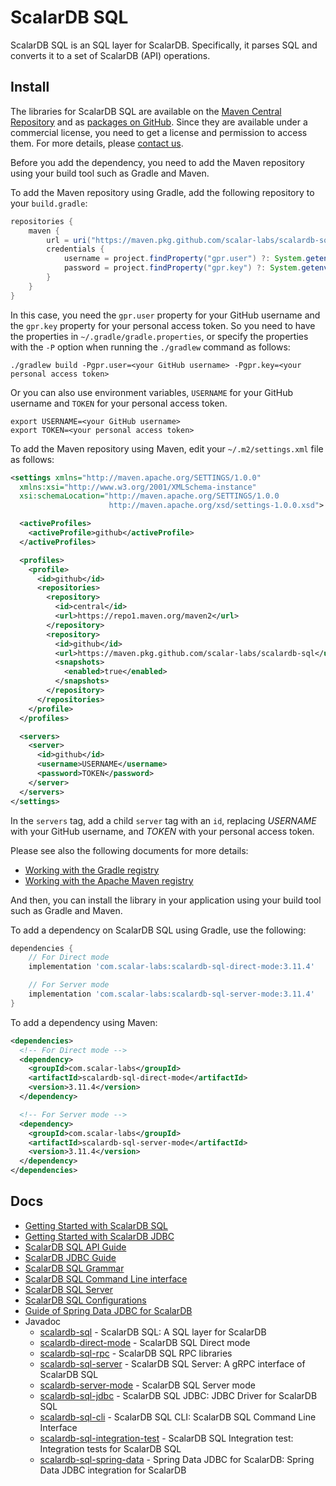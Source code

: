 # ScalarDB SQL

ScalarDB SQL is an SQL layer for ScalarDB.
Specifically, it parses SQL and converts it to a set of ScalarDB (API) operations.

## Install

The libraries for ScalarDB SQL are available on the [Maven Central Repository](https://mvnrepository.com/artifact/com.scalar-labs/scalardb-sql) and as [packages on GitHub](https://github.com/orgs/scalar-labs/packages?repo_name=scalardb-sql). Since they are available under a commercial license, you need to get a license and permission to access them. For more details, please [contact us](https://scalar-labs.com/contact_us/).

Before you add the dependency, you need to add the Maven repository using your build tool such as Gradle and Maven.

To add the Maven repository using Gradle, add the following repository to your `build.gradle`:
```gradle
repositories {
    maven {
        url = uri("https://maven.pkg.github.com/scalar-labs/scalardb-sql")
        credentials {
            username = project.findProperty("gpr.user") ?: System.getenv("USERNAME")
            password = project.findProperty("gpr.key") ?: System.getenv("TOKEN")
        }
    }
}
```

In this case, you need the `gpr.user` property for your GitHub username and the `gpr.key` property for your personal access token.
So you need to have the properties in `~/.gradle/gradle.properties`, or specify the properties with the `-P` option when running the `./gradlew` command as follows:

```console
./gradlew build -Pgpr.user=<your GitHub username> -Pgpr.key=<your personal access token>
```

Or you can also use environment variables, `USERNAME` for your GitHub username and `TOKEN` for your personal access token.

```console
export USERNAME=<your GitHub username>
export TOKEN=<your personal access token>
```

To add the Maven repository using Maven, edit your `~/.m2/settings.xml` file as follows:
```xml
<settings xmlns="http://maven.apache.org/SETTINGS/1.0.0"
  xmlns:xsi="http://www.w3.org/2001/XMLSchema-instance"
  xsi:schemaLocation="http://maven.apache.org/SETTINGS/1.0.0
                      http://maven.apache.org/xsd/settings-1.0.0.xsd">

  <activeProfiles>
    <activeProfile>github</activeProfile>
  </activeProfiles>

  <profiles>
    <profile>
      <id>github</id>
      <repositories>
        <repository>
          <id>central</id>
          <url>https://repo1.maven.org/maven2</url>
        </repository>
        <repository>
          <id>github</id>
          <url>https://maven.pkg.github.com/scalar-labs/scalardb-sql</url>
          <snapshots>
            <enabled>true</enabled>
          </snapshots>
        </repository>
      </repositories>
    </profile>
  </profiles>

  <servers>
    <server>
      <id>github</id>
      <username>USERNAME</username>
      <password>TOKEN</password>
    </server>
  </servers>
</settings>
```

In the `servers` tag, add a child `server` tag with an `id`, replacing *USERNAME* with your GitHub username, and *TOKEN* with your personal access token.

Please see also the following documents for more details:
- [Working with the Gradle registry](https://docs.github.com/en/packages/working-with-a-github-packages-registry/working-with-the-gradle-registry)
- [Working with the Apache Maven registry](https://docs.github.com/en/packages/working-with-a-github-packages-registry/working-with-the-apache-maven-registry)

And then, you can install the library in your application using your build tool such as Gradle and Maven.

To add a dependency on ScalarDB SQL using Gradle, use the following:
```gradle
dependencies {
    // For Direct mode
    implementation 'com.scalar-labs:scalardb-sql-direct-mode:3.11.4'

    // For Server mode
    implementation 'com.scalar-labs:scalardb-sql-server-mode:3.11.4'
}
```

To add a dependency using Maven:
```xml
<dependencies>
  <!-- For Direct mode -->
  <dependency>
    <groupId>com.scalar-labs</groupId>
    <artifactId>scalardb-sql-direct-mode</artifactId>
    <version>3.11.4</version>
  </dependency>

  <!-- For Server mode -->
  <dependency>
    <groupId>com.scalar-labs</groupId>
    <artifactId>scalardb-sql-server-mode</artifactId>
    <version>3.11.4</version>
  </dependency>
</dependencies>
```

## Docs

- [Getting Started with ScalarDB SQL](getting-started-with-sql.mdx)
- [Getting Started with ScalarDB JDBC](getting-started-with-jdbc.mdx)
- [ScalarDB SQL API Guide](sql-api-guide.mdx)
- [ScalarDB JDBC Guide](jdbc-guide.mdx)
- [ScalarDB SQL Grammar](grammar.mdx)
- [ScalarDB SQL Command Line interface](command-line-interface.mdx)
- [ScalarDB SQL Server](sql-server.mdx)
- [ScalarDB SQL Configurations](configurations.mdx)
- [Guide of Spring Data JDBC for ScalarDB](spring-data-guide.mdx)
- Javadoc
  - [scalardb-sql](https://scalar-labs.github.io/scalardb-sql/javadoc/core/index.html) - ScalarDB SQL: A SQL layer for ScalarDB
  - [scalardb-direct-mode](https://scalar-labs.github.io/scalardb-sql/javadoc/direct-mode/index.html) - ScalarDB SQL Direct mode
  - [scalardb-sql-rpc](https://scalar-labs.github.io/scalardb-sql/javadoc/rpc/index.html) - ScalarDB SQL RPC libraries
  - [scalardb-sql-server](https://scalar-labs.github.io/scalardb-sql/javadoc/server/index.html) - ScalarDB SQL Server: A gRPC interface of ScalarDB SQL
  - [scalardb-server-mode](https://scalar-labs.github.io/scalardb-sql/javadoc/server-mode/index.html) - ScalarDB SQL Server mode
  - [scalardb-sql-jdbc](https://scalar-labs.github.io/scalardb-sql/javadoc/jdbc/index.html) - ScalarDB SQL JDBC: JDBC Driver for ScalarDB SQL
  - [scalardb-sql-cli](https://scalar-labs.github.io/scalardb-sql/javadoc/cli/index.html) - ScalarDB SQL CLI: ScalarDB SQL Command Line Interface
  - [scalardb-sql-integration-test](https://scalar-labs.github.io/scalardb-sql/javadoc/integration-test/index.html) - ScalarDB SQL Integration test: Integration tests for ScalarDB SQL
  - [scalardb-sql-spring-data](https://scalar-labs.github.io/scalardb-sql/javadoc/spring-data/index.html) - Spring Data JDBC for ScalarDB: Spring Data JDBC integration for ScalarDB
